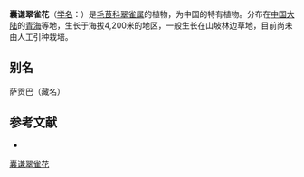 {{Speciesbox
| name = 囊谦翠雀花
| status = 
| status_system = 
| image =
| genus = Delphinium
| species = nangchienense
| authority = W. T. Wang in Addenda.
}}

'''囊谦翠雀花'''（[[学名|学名]]：{{lang|la|''Delphinium nangchienense''}}）是[[毛茛科|毛茛科]][[翠雀属|翠雀属]]的植物，为中国的特有植物。分布在[[中国大陆|中国大陆]]的[[青海|青海]]等地，生长于海拔4,200米的地区，一般生长在山坡林边草地，目前尚未由人工引种栽培。

== 别名 ==
萨贡巴（藏名）

== 参考文献 ==
<div class="references-small">
* {{cite web| url =http://www.bioinfo.cn/db05/KmzwSpecies.php?action=view&id=18456| title =囊谦翠雀花| work =《中国高等植物数据库全库》| publisher =中国科学院微生物研究所| author =昆明植物研究所| accessdate =2009-02-25| deadurl =yes| archiveurl =https://web.archive.org/web/20160305024242/http://www.bioinfo.cn/db05/KmzwSpecies.php?action=view&id=18456| archivedate =2016-03-05}}
</div>
{{Taxonbar|from=Q10924485}}

[[Category:翠雀属|囊谦翠雀花]]


{{植物小作品}}